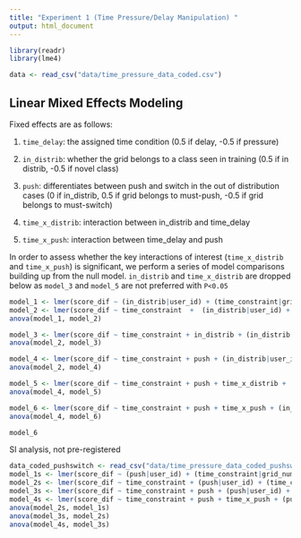 ```yaml
---
title: "Experiment 1 (Time Pressure/Delay Manipulation) "
output: html_document
---
```


```r
library(readr)
library(lme4)
```

```r
data <- read_csv("data/time_pressure_data_coded.csv")
```

## Linear Mixed Effects Modeling
Fixed effects are as follows:

1. `time_delay`: the assigned time condition (0.5 if delay, -0.5 if pressure)

2. `in_distrib`: whether the grid belongs to a class seen in training (0.5 if in distrib, -0.5 if novel class)

3. `push`: differentiates between push and switch in the out of distribution cases (0 if in_distrib, 0.5 if grid belongs to must-push, -0.5 if grid belongs to must-switch)

4. `time_x_distrib`: interaction between in_distrib and time_delay

5. `time_x_push`: interaction between time_delay and push


In order to assess whether the key interactions of interest (`time_x_distrib` and `time_x_push`) is significant, we perform a series of model comparisons building up from the null model. `in_distrib` and `time_x_distrib` are dropped below as `model_3` and `model_5` are not preferred with `P<0.05`

```r
model_1 <- lmer(score_dif ~ (in_distrib|user_id) + (time_constraint|grid_num), data = data)
model_2 <- lmer(score_dif ~ time_constraint  +  (in_distrib|user_id) + (time_constraint|grid_num), data = data)
anova(model_1, model_2)

model_3 <- lmer(score_dif ~ time_constraint + in_distrib + (in_distrib|user_id) + (time_constraint|grid_num), data = data, control = lmerControl(optimizer ="Nelder_Mead"))
anova(model_2, model_3)

model_4 <- lmer(score_dif ~ time_constraint + push + (in_distrib|user_id) + (time_constraint|grid_num), data = data)
anova(model_2, model_4)

model_5 <- lmer(score_dif ~ time_constraint + push + time_x_distrib +  (in_distrib|user_id) + (time_constraint|grid_num), data = data)
anova(model_4, model_5)

model_6 <- lmer(score_dif ~ time_constraint + push + time_x_push + (in_distrib|user_id) + (time_constraint|grid_num), data = data)
anova(model_4, model_6)

model_6
```
SI analysis, not pre-registered
```r
data_coded_pushswitch <- read_csv("data/time_pressure_data_coded_pushswitchonly.csv")
model_1s <- lmer(score_dif ~ (push|user_id) + (time_constraint|grid_num), data = data_coded_pushswitch)
model_2s <- lmer(score_dif ~ time_constraint + (push|user_id) + (time_constraint|grid_num), data = data_coded_pushswitch)
model_3s <- lmer(score_dif ~ time_constraint + push + (push|user_id) + (time_constraint|grid_num), data = data_coded_pushswitch)
model_4s <- lmer(score_dif ~ time_constraint + push + time_x_push + (push|user_id) + (time_constraint|grid_num), data = data_coded_pushswitch)
anova(model_2s, model_1s)
anova(model_3s, model_2s)
anova(model_4s, model_3s)
```



